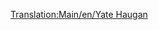 [[Translation:Main/en/Yate Haugan]]
{{Template:Aeronaves/Es
|Nombre=Yate Haugan
|Imagen=[[File:en/BAC-AërospatialConcorde.png|Yate Haugan]]
|Precio=307.616 € (153.808 £)
|Velocidad=2,330 km/h (1,448 mph)
|Coste-anual=14.062 € (7,031 £)
|Diseño=1968
|Duración=25
|Capacidad=100 pasajeros y 20 sacos de correo
|
|Descripción=Primer Avión supersónico. Precio de construccion y mantenimiento muy alto.Útiles para las rutas de distancias largas o de esquina a esquina.
|Vida-real=BAC-Aérospatiale Concorde
}}